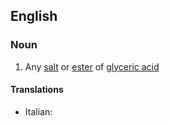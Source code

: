 ==English==

===Noun===
{{en-noun}}

# {{context|organic chemistry|lang=en}} Any [[salt]] or [[ester]] of [[glyceric acid]]

====Translations====
{{trans-top|glycerate}}
* Italian: {{t-|it|glicerato|m}}
{{trans-mid}}
{{trans-bottom}}